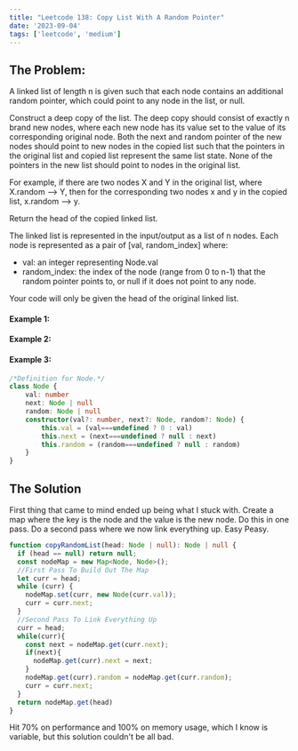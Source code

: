 ```yaml
---
title: "Leetcode 138: Copy List With A Random Pointer"
date: '2023-09-04'
tags: ['leetcode', 'medium']
---
```


## The Problem:

A linked list of length n is given such that each node contains an additional random pointer, which could point to any node in the list, or null.

Construct a deep copy of the list. The deep copy should consist of exactly n brand new nodes, where each new node has its value set to the value of its corresponding original node. Both the next and random pointer of the new nodes should point to new nodes in the copied list such that the pointers in the original list and copied list represent the same list state. None of the pointers in the new list should point to nodes in the original list.

For example, if there are two nodes X and Y in the original list, where X.random --\> Y, then for the corresponding two nodes x and y in the copied list, x.random --\> y.

Return the head of the copied linked list.

The linked list is represented in the input\/output as a list of n nodes. Each node is represented as a pair of \[val, random_index\] where:

- val: an integer representing Node.val
- random_index: the index of the node \(range from 0 to n-1\) that the random pointer points to, or null if it does not point to any node.

Your code will only be given the head of the original linked list.

#### Example 1:
<CustomImage src="https://raw.githubusercontent.com/justindanielclark/NextJS13BlogPosts/main/images/deepcopylinklistwithrandompointers1.png" alt="example1" />

#### Example 2:
<CustomImage src="https://raw.githubusercontent.com/justindanielclark/NextJS13BlogPosts/main/images/deepcopylinklistwithrandompointers2.png" alt="example2" />

#### Example 3:
<CustomImage src="https://raw.githubusercontent.com/justindanielclark/NextJS13BlogPosts/main/images/deepcopylinklistwithrandompointers3.png" alt="example3" />

```ts
/*Definition for Node.*/
class Node {
    val: number
    next: Node | null
    random: Node | null
    constructor(val?: number, next?: Node, random?: Node) {
        this.val = (val===undefined ? 0 : val)
        this.next = (next===undefined ? null : next)
        this.random = (random===undefined ? null : random)
    }
}
```

## The Solution

First thing that came to mind ended up being what I stuck with. Create a map where the key is the node and the value is the new node. Do this in one pass. Do a second pass where we now link everything up. Easy Peasy.

```ts
function copyRandomList(head: Node | null): Node | null {
  if (head == null) return null;
  const nodeMap = new Map<Node, Node>();
  //First Pass To Build Out The Map
  let curr = head;
  while (curr) {
    nodeMap.set(curr, new Node(curr.val));
    curr = curr.next;
  }
  //Second Pass To Link Everything Up
  curr = head;
  while(curr){
    const next = nodeMap.get(curr.next);
    if(next){
      nodeMap.get(curr).next = next;
    }
    nodeMap.get(curr).random = nodeMap.get(curr.random);
    curr = curr.next;
  }
  return nodeMap.get(head)
}
```

Hit 70% on performance and 100% on memory usage, which I know is variable, but this solution couldn't be all bad.